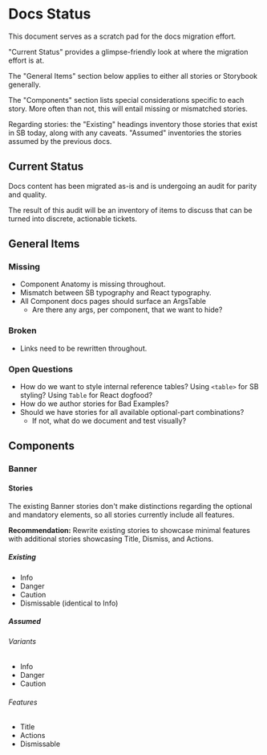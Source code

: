
<Meta title="Guidelines/Docs Status" />

# Docs Status

This document serves as a scratch pad for the docs migration effort.

"Current Status" provides a glimpse-friendly look at where the migration effort is at.

The "General Items" section below applies to either all stories or Storybook generally.

The "Components" section lists special considerations specific to each story. More often than not, this will entail missing or mismatched stories.

Regarding stories: the "Existing" headings inventory those stories that exist in SB today, along with any caveats. "Assumed" inventories the stories assumed by the previous docs.

## Current Status

Docs content has been migrated as-is and is undergoing an audit for parity and quality.

The result of this audit will be an inventory of items to discuss that can be turned into discrete, actionable tickets.

## General Items

### Missing

- Component Anatomy is missing throughout.
- Mismatch between SB typography and React typography.
- All Component docs pages should surface an ArgsTable
  - Are there any args, per component, that we want to hide?

### Broken

- Links need to be rewritten throughout.

### Open Questions

- How do we want to style internal reference tables? Using `<table>` for SB styling? Using `Table` for React dogfood?
- How do we author stories for Bad Examples?
- Should we have stories for all available optional-part combinations?
  - If not, what do we document and test visually?

## Components

### Banner

#### Stories

The existing Banner stories don't make distinctions regarding the optional and mandatory elements, so all stories currently include all features.

**Recommendation:** Rewrite existing stories to showcase minimal features with additional stories showcasing Title, Dismiss, and Actions.

##### Existing

- Info
- Danger
- Caution
- Dismissable (identical to Info)

##### Assumed

###### Variants

- Info
- Danger
- Caution

###### Features

- Title
- Actions
- Dismissable
